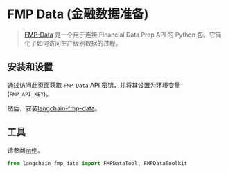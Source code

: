 # FMP Data (金融数据准备)

> [FMP-Data](https://pypi.org/project/fmp-data/) 是一个用于连接 Financial Data Prep API 的 Python 包。它简化了如何访问生产级别数据的过程。


## 安装和设置

通过访问[此页面](https://site.financialmodelingprep.com/pricing-plans?couponCode=mehdi)获取 `FMP Data` API 密钥，并将其设置为环境变量 (`FMP_API_KEY`)。

然后，安装[langchain-fmp-data](https://pypi.org/project/langchain-fmp-data/)。

## 工具

请参阅[示例](https://github.com/MehdiZare/langchain-fmp-data/tree/main/docs)。

```python
from langchain_fmp_data import FMPDataTool, FMPDataToolkit
```